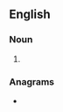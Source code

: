 {{also|Sitars}}
==English==

===Noun===
{{head|en|noun form}}

# {{plural of|sitar|lang=en}}

===Anagrams===
* {{anagrams|en|a=airsst|Sartis|Stairs|arists|sistra|stairs|tisars}}